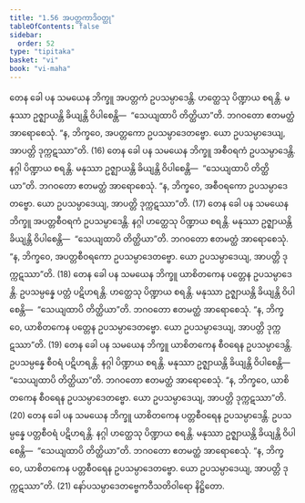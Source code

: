 ```yaml
---
title: "1.56 အပတ္တကာဒိဝတ္ထု"
tableOfContents: false
sidebar:
  order: 52
type: "tipitaka"
basket: "vi"
book: "vi-maha"
---
```



<DynamicBreadcrumb />

<Division number="118" book="vi-maha">

<Paragraph number="495" book="vi-maha">
တေန ခေါ ပန သမယေန ဘိက္ခူ အပတ္တကံ ဥပသမ္ပာဒေန္တိ. ဟတ္ထေသု ပိဏ္ဍာယ စရန္တိ. မနုဿာ ဥဇ္ဈာယန္တိ ခိယျန္တိ ဝိပါစေန္တိ—  “သေယျထာပိ တိတ္ထိယာ”တိ. ဘဂဝတော ဧတမတ္ထံ အာရောစေသုံ. “န, ဘိက္ခဝေ, အပတ္တကော ဥပသမ္ပာဒေတဗ္ဗော. ယော ဥပသမ္ပာဒေယျ, အာပတ္တိ ဒုက္ကဋဿာ”တိ. (16)
</Paragraph>

<Paragraph number="496" book="vi-maha">
တေန ခေါ ပန သမယေန ဘိက္ခူ အစီဝရကံ ဥပသမ္ပာဒေန္တိ. နဂ္ဂါ ပိဏ္ဍာယ စရန္တိ. မနုဿာ ဥဇ္ဈာယန္တိ ခိယျန္တိ ဝိပါစေန္တိ—  “သေယျထာပိ တိတ္ထိယာ”တိ. ဘဂဝတော ဧတမတ္ထံ အာရောစေသုံ. “န, ဘိက္ခဝေ, အစီဝရကော ဥပသမ္ပာဒေတဗ္ဗော. ယော ဥပသမ္ပာဒေယျ, အာပတ္တိ ဒုက္ကဋဿာ”တိ. (17)
</Paragraph>

<Paragraph number="497" book="vi-maha">
တေန ခေါ ပန သမယေန ဘိက္ခူ အပတ္တစီဝရကံ ဥပသမ္ပာဒေန္တိ. နဂ္ဂါ ဟတ္ထေသု ပိဏ္ဍာယ စရန္တိ. မနုဿာ ဥဇ္ဈာယန္တိ ခိယျန္တိ ဝိပါစေန္တိ—  “သေယျထာပိ တိတ္ထိယာ”တိ. ဘဂဝတော ဧတမတ္ထံ အာရောစေသုံ. “န, ဘိက္ခဝေ, အပတ္တစီဝရကော ဥပသမ္ပာဒေတဗ္ဗော. ယော ဥပသမ္ပာဒေယျ, အာပတ္တိ ဒုက္ကဋဿာ”တိ. (18)
</Paragraph>

<Paragraph number="498" book="vi-maha">
တေန ခေါ ပန သမယေန ဘိက္ခူ ယာစိတကေန ပတ္တေန ဥပသမ္ပာဒေန္တိ. ဥပသမ္ပန္နေ ပတ္တံ ပဋိဟရန္တိ. ဟတ္ထေသု ပိဏ္ဍာယ စရန္တိ. မနုဿာ ဥဇ္ဈာယန္တိ ခိယျန္တိ ဝိပါစေန္တိ—  “သေယျထာပိ တိတ္ထိယာ”တိ. ဘဂဝတော ဧတမတ္ထံ အာရောစေသုံ. “န, ဘိက္ခဝေ, ယာစိတကေန ပတ္တေန ဥပသမ္ပာဒေတဗ္ဗော. ယော ဥပသမ္ပာဒေယျ, အာပတ္တိ ဒုက္ကဋဿာ”တိ. (19)
</Paragraph>

<Paragraph number="499" book="vi-maha">
တေန ခေါ ပန သမယေန ဘိက္ခူ ယာစိတကေန စီဝရေန ဥပသမ္ပာဒေန္တိ. ဥပသမ္ပန္နေ စီဝရံ ပဋိဟရန္တိ. နဂ္ဂါ ပိဏ္ဍာယ စရန္တိ. မနုဿာ ဥဇ္ဈာယန္တိ ခိယျန္တိ ဝိပါစေန္တိ—  “သေယျထာပိ တိတ္ထိယာ”တိ. ဘဂဝတော ဧတမတ္ထံ အာရောစေသုံ. “န, ဘိက္ခဝေ, ယာစိတကေန စီဝရေန ဥပသမ္ပာဒေတဗ္ဗော. ယော ဥပသမ္ပာဒေယျ, အာပတ္တိ ဒုက္ကဋဿာ”တိ. (20)
</Paragraph>

<Paragraph number="500" book="vi-maha">
တေန ခေါ ပန သမယေန ဘိက္ခူ ယာစိတကေန ပတ္တစီဝရေန ဥပသမ္ပာဒေန္တိ. ဥပသမ္ပန္နေ ပတ္တစီဝရံ ပဋိဟရန္တိ. နဂ္ဂါ ဟတ္ထေသု ပိဏ္ဍာယ စရန္တိ. မနုဿာ ဥဇ္ဈာယန္တိ ခိယျန္တိ ဝိပါစေန္တိ—  “သေယျထာပိ တိတ္ထိယာ”တိ. ဘဂဝတော ဧတမတ္ထံ အာရောစေသုံ. “န, ဘိက္ခဝေ, ယာစိတကေန ပတ္တစီဝရေန ဥပသမ္ပာဒေတဗ္ဗော. ယော ဥပသမ္ပာဒေယျ, အာပတ္တိ ဒုက္ကဋဿာ”တိ. (21)

</Paragraph>
</Division>

<Paragraph number="501" type="center" book="vi-maha">
နော်ပသမ္ပာဒေတဗ္ဗေကဝီသတိဝါရော နိဋ္ဌိတော.
</Paragraph>